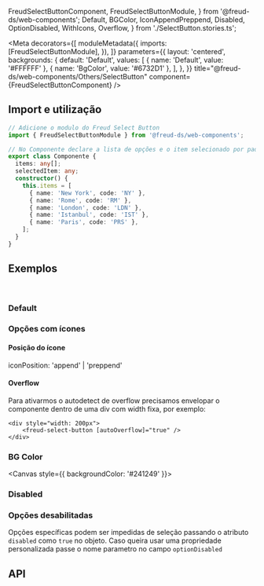   FreudSelectButtonComponent,
  FreudSelectButtonModule,
} from '@freud-ds/web-components';
  Default,
  BGColor,
  IconAppendPreppend,
  Disabled,
  OptionDisabled,
  WithIcons,
  Overflow,
} from './SelectButton.stories.ts';

<Meta
  decorators={[
    moduleMetadata({
      imports: [FreudSelectButtonModule],
    }),
  ]}
  parameters={{
    layout: 'centered',
    backgrounds: {
      default: 'Default',
      values: [
        { name: 'Default', value: '#FFFFFF' },
        { name: 'BgColor', value: '#6732D1' },
      ],
    },
  }}
  title="@freud-ds/web-components/Others/SelectButton"
  component={FreudSelectButtonComponent}
/>

<FreudHeaderComponent
  title="Select Button"
  description="É um componente de formulário para escolher um valor em uma lista de opções usando elementos de botão."
/>

## <a id="importing"></a>Import e utilização

```ts
// Adicione o modulo do Freud Select Button
import { FreudSelectButtonModule } from '@freud-ds/web-components';

// No Componente declare a lista de opções e o item selecionado por padrão
export class Componente {
  items: any[];
  selectedItem: any;
  constructor() {
    this.items = [
      { name: 'New York', code: 'NY' },
      { name: 'Rome', code: 'RM' },
      { name: 'London', code: 'LDN' },
      { name: 'Istanbul', code: 'IST' },
      { name: 'Paris', code: 'PRS' },
    ];
  }
}
```

## <a id="exemplos"></a>Exemplos

<br />

### Default

<Canvas>
  <Story story={Default} />
</Canvas>

### Opções com ícones

<Canvas>
  <Story story={WithIcons} />
</Canvas>

#### Posição do ícone

iconPosition: 'append' | 'preppend'

<Canvas>
  <Story story={IconAppendPreppend} />
</Canvas>

#### Overflow

Para ativarmos o autodetect de overflow precisamos envelopar o componente dentro de uma div com width fixa, por exemplo:

```
<div style="width: 200px">
    <freud-select-button [autoOverflow]="true" />
</div>
```

<Canvas>
  <Story story={Overflow} />
</Canvas>

### BG Color

<Canvas style={{ backgroundColor: '#241249' }}>
  <Story story={BGColor} />
</Canvas>

### Disabled

<Canvas>
  <Story story={Disabled} />
</Canvas>

### Opções desabilitadas

Opções específicas podem ser impedidas de seleção passando o atributo `disabled` como `true` no objeto.
Caso queira usar uma propriedade personalizada passe o nome parametro no campo `optionDisabled`

<Canvas>
  <Story story={OptionDisabled} />
</Canvas>

## <a id="api"></a>API

<ArgTypes of={FreudSelectButtonComponent} />
